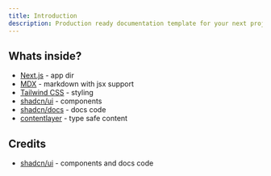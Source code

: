 ```yaml
---
title: Introduction
description: Production ready documentation template for your next project.
---
```


## Whats inside?

- [Next.js](https://nextjs.org/) - app dir
- [MDX](https://mdxjs.com/) - markdown with jsx support
- [Tailwind CSS](https://tailwindcss.com/) - styling
- [shadcn/ui](https://ui.shadcn.com/) - components
- [shadcn/docs](https://docs.shadcn.com/) - docs code
- [contentlayer](https://contentlayer.dev/) - type safe content

## Credits

- [shadcn/ui](https://ui.shadcn.com/) - components and docs code

